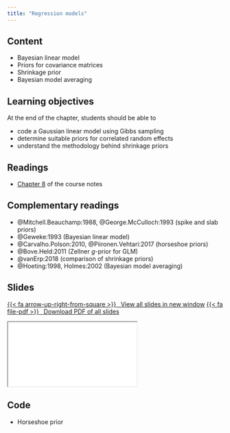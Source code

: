```yaml
---
title: "Regression models"
---
```



## Content

- Bayesian linear model
- Priors for covariance matrices
- Shrinkage prior
- Bayesian model averaging

## Learning objectives

At the end of the chapter, students should be able to

- code a Gaussian linear model using Gibbs sampling
- determine suitable priors for correlated random effects
- understand the methodology behind shrinkage priors



## Readings

- [Chapter 8](https://lbelzile.github.io/MATH80601A/regression.html) of the course notes

## Complementary readings

- @Mitchell.Beauchamp:1988, @George.McCulloch:1993 (spike and slab priors)
- @Geweke:1993 (Bayesian linear model)
- @Carvalho.Polson:2010, @Piironen.Vehtari:2017 (horseshoe priors)
- @Bove.Held:2011 (Zellner $g$-prior for GLM)
- @vanErp:2018 (comparison of shrinkage priors)
- @Hoeting:1998, Holmes:2002 (Bayesian model averaging)


## Slides


<p class="text-center"><a class="btn btn-success btn-lg" target="_blank" href="../slides/bayesmod-slides8.html">{{< fa arrow-up-right-from-square >}} &ensp;View all slides in new window</a> <a class="btn btn-success btn-lg" target="_blank" href="../slides/bayesmod-slides8.pdf" role="button">{{< fa file-pdf >}} &ensp;Download PDF of all slides</a></p>


<div class="ratio ratio-16x9">
<iframe class="slide-deck" src="../slides/bayesmod-slides8.html"></iframe>
</div>

## Code

- Horseshoe prior
